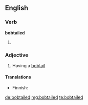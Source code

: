 ==English==

===Verb===
'''bobtailed'''

# {{past of|bobtail}}

===Adjective===
{{en-adj}}

# Having a [[bobtail]]

====Translations====
{{trans-top|having a bobtail}}
* Finnish: {{t-|fi|töpöhäntäinen}}
{{trans-mid}}
{{trans-bottom}}

[[de:bobtailed]]
[[mg:bobtailed]]
[[te:bobtailed]]